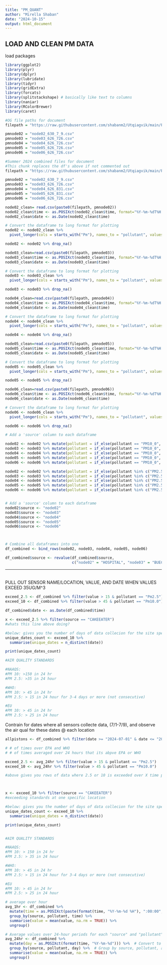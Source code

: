 ```yaml
---
title: "PM_QUANT"
author: "Mirella Shaban"
date: "2024-10-15"
output: html_document
---
```


LOAD AND CLEAN PM DATA
-------
load packages
```r
library(ggplot2)
library(plyr)
library(dplyr)
library(lubridate)
library(tidyr)
library(gridExtra)
library(forcats)
library(splitstackshape) # basically like text to columns
library(naniar)
library(RColorBrewer)
library(caret)
```

```r
#OG file paths for document
filepath = "https://raw.githubusercontent.com/shabanm2/Utqiagvik/main/PM/"

pmnode02 = "node02_630_7_9.csv"
pmnode03 = "node03_626_726.csv"
pmnode04 = "node04_626_726.csv"
pmnode05 = "node05_626_726.csv"
pmnode06 = "node06_626_726.csv"
```

```r
#Summer 2024 combined files for document
#This chunk replaces the df's above if not commented out
filepath = "https://raw.githubusercontent.com/shabanm2/Utqiagvik/main/PM/"

pmnode02 = "node02_630_7_9.csv"
pmnode03 = "node03_626_726.csv"
pmnode04 = "node04_626_831.csv"
pmnode05 = "node05_626_831.csv"
pmnode06 = "node06_626_726.csv"
```

```r
node02_clean= read.csv(paste0(filepath, pmnode02))
node02_clean$time <- as.POSIXct(node02_clean$time, format="%Y-%m-%dT%H:%M:%OSZ", tz="UTC")
node02_clean$date <- as.Date(node02_clean$time)

# Convert the dataframe to long format for plotting
node02 <- node02_clean %>%
  pivot_longer(cols = starts_with("Pm"), names_to = "pollutant", values_to = "value")

node02 <- node02 %>% drop_na()
```

```r
node03_clean=read.csv(paste0(filepath, pmnode03))
node03_clean$time <- as.POSIXct(node03_clean$time, format="%Y-%m-%dT%H:%M:%OSZ", tz="UTC")
node03_clean$date <- as.Date(node03_clean$time)

# Convert the dataframe to long format for plotting
node03 <- node03_clean %>%
  pivot_longer(cols = starts_with("Pm"), names_to = "pollutant", values_to = "value")

node03 <- node03 %>% drop_na()
```

```r
node04_clean=read.csv(paste0(filepath, pmnode04))
node04_clean$time <- as.POSIXct(node04_clean$time, format="%Y-%m-%dT%H:%M:%OSZ", tz="UTC")
node04_clean$date <- as.Date(node04_clean$time)

# Convert the dataframe to long format for plotting
node04 <- node04_clean %>%
  pivot_longer(cols = starts_with("Pm"), names_to = "pollutant", values_to = "value")

node04 <- node04 %>% drop_na()
```

```r
node05_clean=read.csv(paste0(filepath, pmnode05))
node05_clean$time <- as.POSIXct(node05_clean$time, format="%Y-%m-%dT%H:%M:%OSZ", tz="UTC")
node05_clean$date <- as.Date(node05_clean$time)

# Convert the dataframe to long format for plotting
node05 <- node05_clean %>%
  pivot_longer(cols = starts_with("Pm"), names_to = "pollutant", values_to = "value")

node05 <- node05 %>% drop_na()
```

```r
node06_clean=read.csv(paste0(filepath, pmnode06))
node06_clean$time <- as.POSIXct(node06_clean$time, format="%Y-%m-%dT%H:%M:%OSZ", tz="UTC")
node06_clean$date <- as.Date(node06_clean$time)

# Convert the dataframe to long format for plotting
node06 <- node06_clean %>%
  pivot_longer(cols = starts_with("Pm"), names_to = "pollutant", values_to = "value")

node06 <- node06 %>% drop_na()
```

```r
# Add a 'source' column to each dataframe

node02 <- node02 %>% mutate(pollutant = if_else(pollutant == "PM10_0", "Pm10.0", pollutant))
node03 <- node03 %>% mutate(pollutant = if_else(pollutant == "PM10_0", "Pm10.0", pollutant))
node04 <- node04 %>% mutate(pollutant = if_else(pollutant == "PM10_0", "Pm10.0", pollutant))
node05 <- node05 %>% mutate(pollutant = if_else(pollutant == "PM10_0", "Pm10.0", pollutant))
node06 <- node06 %>% mutate(pollutant = if_else(pollutant == "PM10_0", "Pm10.0", pollutant))

node02 <- node02 %>% mutate(pollutant = if_else(pollutant %in% c("PM2.5", "PM2_5"), "Pm2.5", pollutant))
node03 <- node03 %>% mutate(pollutant = if_else(pollutant %in% c("PM2.5", "PM2_5"), "Pm2.5", pollutant))
node04 <- node04 %>% mutate(pollutant = if_else(pollutant %in% c("PM2.5", "PM2_5"), "Pm2.5", pollutant))
node05 <- node05 %>% mutate(pollutant = if_else(pollutant %in% c("PM2.5", "PM2_5"), "Pm2.5", pollutant))
node06 <- node06 %>% mutate(pollutant = if_else(pollutant %in% c("PM2.5", "PM2_5"), "Pm2.5", pollutant))


# Add a 'source' column to each dataframe
node02$source <- "node02"
node03$source <- "node03"
node04$source <- "node04"
node05$source <- "node05"
node06$source <- "node06"



# Combine all dataframes into one
df_combined <- bind_rows(node02, node03, node04, node05, node06)
```

```r
df_combined$source <- revalue(df_combined$source,
                              c("node02" = "HOSPITAL", "node03" = "BUECI-PRV", "node04" = "NOAA", "node05" = "TNHA", "node06" = "CAKEEATER"))
```

--------
######

PULL OUT SENSOR NAME/LOCATION, VALUE, AND DATE WHEN VALUES EXCEED 35UG/M^3
```r
exceed_2.5 <- df_combined %>% filter(value > 15 & pollutant == "Pm2.5")
exceed_10 <- df_combined %>% filter(value > 45 & pollutant == "Pm10.0")

df_combined$date <- as.Date(df_combined$time)

x <- exceed_2.5 %>% filter(source == "CAKEEATER")
#whats this line above doing?

#below: gives you the number of days of data collecion for the site specified above
unique_dates_count <- exceed_10 %>%
  summarise(unique_dates = n_distinct(date))

print(unique_dates_count)

#AIR QUALITY STANDARDS

#NAAQS:
#PM 10: >150 in 24 hr
#PM 2.5: >35 in 24 hour

#WHO:
#PM 10: > 45 in 24 hr
#PM 2.5: > 15 in 24 hour for 3-4 days or more (not consecutive)

#EU
#PM 10: > 45 in 24 hr
#PM 2.5: > 25 in 24 hour
```
Contrain for dates where all sensors collecte data, (7/1-7/9), and observe the air qual for these dates @ each location 
```r
allpistons <- df_combined %>% filter(date >= "2024-07-01" & date <= "2024-07-09")

# # of times over EPA and WHO 
# # of times averaged over 24 hours that its abpve EPA or WHO


```



```r
exceed_2.5 <- avg_24hr %>% filter(value > 15 & pollutant == "Pm2.5")
exceed_10 <- avg_24hr %>% filter(value > 45 & pollutant == "Pm10.0")

#above gives you rows of data where 2.5 or 10 is exceeded over X time period



x <- exceed_10 %>% filter(source == "CAKEEATER")
#exceeding standards at one specific location

#below: gives you the number of days of data collecion for the site specified above
unique_dates_count <- exceed_10 %>%
  summarise(unique_dates = n_distinct(date))

print(unique_dates_count)


#AIR QUALITY STANDARDS

#NAAQS:
#PM 10: > 150 in 24 hr
#PM 2.5: > 35 in 24 hour

#WHO:
#PM 10: > 45 in 24 hr
#PM 2.5: > 15 in 24 hour for 3-4 days or more (not consecutive)

#EU
#PM 10: > 45 in 24 hr
#PM 2.5: > 25 in 24 hour
```


```r
# average over hour
avg_1hr <- df_combined %>%
  mutate(time = as.POSIXct(paste(format(time, "%Y-%m-%d %H"), ":00:00", sep = ""))) %>%  # Round time to the start of the hour
  group_by(source, pollutant, time) %>%
  summarise(value = mean(value, na.rm = TRUE)) %>%
  ungroup()

# Average values over 24-hour periods for each "source" and "pollutant"
avg_24hr <- df_combined %>%
  mutate(day = as.POSIXct(format(time, "%Y-%m-%d"))) %>%  # Convert to POSIXct, only year, month, and day
  group_by(source, pollutant, day) %>%  # Group by source, pollutant, and date
  summarise(value = mean(value, na.rm = TRUE)) %>%
  ungroup()

```

